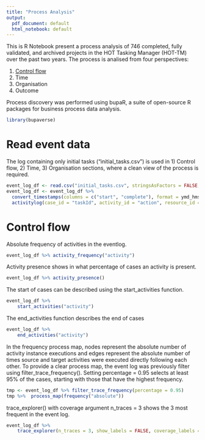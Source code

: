 ```yaml
---
title: "Process Analysis"
output:
  pdf_document: default
  html_notebook: default
---
```


This is R Notebook present a process analysis of 746 completed, fully validated, and archived projects in the HOT Tasking Manager (HOT-TM) over the past two years.
The process is analised from four perspectives: 

1) [Control flow](#controlflow)
2) Time
3) Organisation
4) Outcome

Process discovery was performed using bupaR, a suite of open-source R packages for business process data analysis.
```r
library(bupaverse)
```
# Read event data
The log containing only initial tasks ("initial_tasks.csv") is used in  1) Control flow, 2) Time, 3) Organisation sections, where a clean view of the process is required.
```r
event_log_df <- read.csv("initial_tasks.csv", stringsAsFactors = FALSE, sep = ",")
event_log_df <- event_log_df %>%
  convert_timestamps(columns = c("start", "complete"), format = ymd_hms) %>%
  activitylog(case_id = "taskId", activity_id = "action", resource_id = "actionBy", timestamps = c("start", "complete"))
```

# Control flow {#controlflow}
Absolute frequency of activities in the eventlog.
```r
event_log_df %>% activity_frequency("activity")
```
Activity presence shows in what percentage of cases an activity is present. 
```r
event_log_df %>% activity_presence()
```
The start of cases can be described using the start_activities function.
```r
event_log_df %>%
    start_activities("activity")
```
The end_activities function describes the end of cases
```r
event_log_df %>%
    end_activities("activity")
```

In the frequency process map, nodes represent the absolute number of activity instance executions and edges represent the absolute number of times source and target activities were executed directly following each other.
To provide a clear process map, the event log was previously filter using filter_trace_frequency(). Setting percentage = 0.95 selects at least 95% of the cases, starting with those that have the highest frequency.

```r
tmp <- event_log_df %>% filter_trace_frequency(percentage = 0.95)
tmp %>%  process_map(frequency("absolute"))
```

trace_explorer() with coverage argument n_traces = 3 shows the 3 most frequent in the event log.
```r
event_log_df %>%
    trace_explorer(n_traces = 3, show_labels = FALSE, coverage_labels = c("relative"))
```






